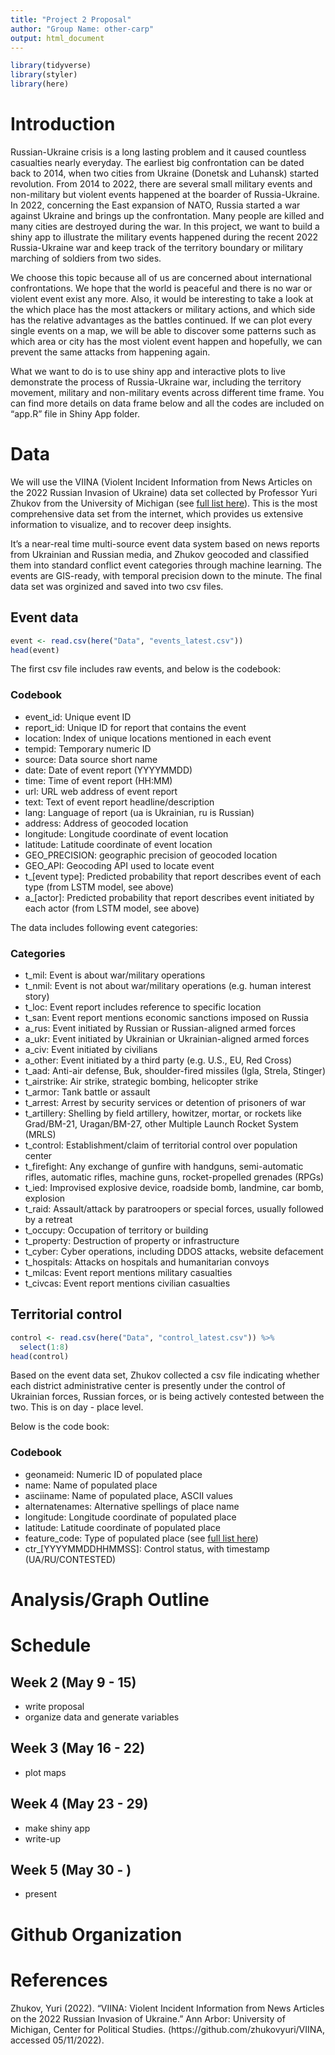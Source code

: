 ```yaml
---
title: "Project 2 Proposal"
author: "Group Name: other-carp"
output: html_document
---
```

```r
library(tidyverse)
library(styler)
library(here)
```

# Introduction

Russian-Ukraine crisis is a long lasting problem and it caused countless casualties nearly everyday. The earliest big confrontation can be dated back to 2014, when two cities from Ukraine (Donetsk and Luhansk) started revolution. From 2014 to 2022, there are several small military events and non-military but violent events happened at the boarder of Russia-Ukraine. In 2022, concerning the East expansion of NATO, Russia started a war against Ukraine and brings up the confrontation. Many people are killed and many cities are destroyed during the war. In this project, we want to build a shiny app to illustrate the military events happened during the recent 2022 Russia-Ukraine war and keep track of the territory boundary or military marching of soldiers from two sides.

We choose this topic because all of us are concerned about international confrontations. We hope that the world is peaceful and there is no war or violent event exist any more. Also, it would be interesting to take a look at the which place has the most attackers or military actions, and which side has the relative advantages as the battles continued. If we can plot every single events on a map, we will be able to discover some patterns such as which area or city has the most violent event happen and hopefully, we can prevent the same attacks from happening again. 

What we want to do is to use shiny app and interactive plots to live demonstrate the process of Russia-Ukraine war, including the territory movement, military and non-military events across different time frame. You can find more details on data frame below and all the codes are included on "app.R" file in Shiny App folder.


# Data
We will use the VIINA (Violent Incident Information from News Articles on the 2022 Russian Invasion of Ukraine) data set collected by Professor Yuri Zhukov from the University of Michigan (see [full list here](https://github.com/zhukovyuri/VIINA)). This is the most comprehensive data set from the internet, which provides us extensive information to visualize, and to recover deep insights.

It's a near-real time multi-source event data system based on news reports from Ukrainian and Russian media, and Zhukov geocoded and classified them into  standard conflict event categories through machine learning. The events are GIS-ready, with temporal precision down to the minute. The final data set was orginized and saved into two csv files.

## Event data

```r
event <- read.csv(here("Data", "events_latest.csv"))
head(event)
```

The first csv file includes raw events, and below is the codebook:

### Codebook
- event_id: Unique event ID
- report_id: Unique ID for report that contains the event
- location: Index of unique locations mentioned in each event
- tempid: Temporary numeric ID
- source: Data source short name
- date: Date of event report (YYYYMMDD)
- time: Time of event report (HH:MM)
- url: URL web address of event report
- text: Text of event report headline/description
- lang: Language of report (ua is Ukrainian, ru is Russian)
- address: Address of geocoded location
- longitude: Longitude coordinate of event location
- latitude: Latitude coordinate of event location
- GEO_PRECISION: geographic precision of geocoded location
- GEO_API: Geocoding API used to locate event
- t_[event type]: Predicted probability that report describes event of each type (from LSTM model, see above)
- a_[actor]: Predicted probability that report describes event initiated by each actor (from LSTM model, see above)

The data includes following event categories:

### Categories
- t_mil: Event is about war/military operations
- t_nmil: Event is not about war/military operations (e.g. human interest story)
- t_loc: Event report includes reference to specific location
- t_san: Event report mentions economic sanctions imposed on Russia
- a_rus: Event initiated by Russian or Russian-aligned armed forces
- a_ukr: Event initiated by Ukrainian or Ukrainian-aligned armed forces
- a_civ: Event initiated by civilians
- a_other: Event initiated by a third party (e.g. U.S., EU, Red Cross)
- t_aad: Anti-air defense, Buk, shoulder-fired missiles (Igla, Strela, Stinger)
- t_airstrike: Air strike, strategic bombing, helicopter strike
- t_armor: Tank battle or assault
- t_arrest: Arrest by security services or detention of prisoners of war
- t_artillery: Shelling by field artillery, howitzer, mortar, or rockets like Grad/BM-21, Uragan/BM-27, other Multiple Launch Rocket System (MRLS)
- t_control: Establishment/claim of territorial control over population center
- t_firefight: Any exchange of gunfire with handguns, semi-automatic rifles, automatic rifles, machine guns, rocket-propelled grenades (RPGs)
- t_ied: Improvised explosive device, roadside bomb, landmine, car bomb, explosion 
- t_raid: Assault/attack by paratroopers or special forces, usually followed by a retreat
- t_occupy: Occupation of territory or building
- t_property: Destruction of property or infrastructure
- t_cyber: Cyber operations, including DDOS attacks, website defacement
- t_hospitals: Attacks on hospitals and humanitarian convoys
- t_milcas: Event report mentions military casualties
- t_civcas: Event report mentions civilian casualties

## Territorial control
```r
control <- read.csv(here("Data", "control_latest.csv")) %>%
  select(1:8)
head(control)
```

Based on the event data set, Zhukov collected a csv file indicating whether each district administrative center is presently under the control of Ukrainian forces, Russian forces, or is being actively contested between the two. This is on day - place level.

Below is the code book:

### Codebook

- geonameid: Numeric ID of populated place
- name: Name of populated place
- asciiname: Name of populated place, ASCII values
- alternatenames: Alternative spellings of place name
- longitude: Longitude coordinate of populated place
- latitude: Latitude coordinate of populated place          
- feature_code: Type of populated place (see [full list here](https://www.geonames.org/export/codes.html))
- ctr_[YYYYMMDDHHMMSS]: Control status, with timestamp (UA/RU/CONTESTED)


# Analysis/Graph Outline






# Schedule

## Week 2 (May 9 - 15)  
- write proposal
- organize data and generate variables
  
## Week 3 (May 16 - 22)  
- plot maps

## Week 4 (May 23 - 29)  
- make shiny app
- write-up

## Week 5 (May 30 - )  
- present



# Github Organization

# References
Zhukov, Yuri (2022). "VIINA: Violent Incident Information from News Articles on the 2022 Russian Invasion of Ukraine." Ann Arbor: University of Michigan, Center for Political Studies. (https://github.com/zhukovyuri/VIINA, accessed 05/11/2022).



